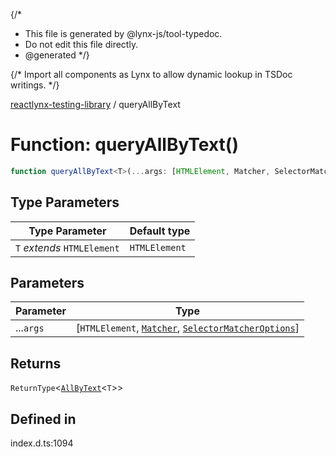 {/*
* This file is generated by @lynx-js/tool-typedoc.
* Do not edit this file directly.
* @generated
*/}

{/* Import all components as Lynx to allow dynamic lookup in TSDoc writings. */}


[reactlynx-testing-library](/api/reactlynx-testing-library/index.mdx) / queryAllByText

# Function: queryAllByText()

```ts
function queryAllByText<T>(...args: [HTMLElement, Matcher, SelectorMatcherOptions]): ReturnType<AllByText<T>>
```

## Type Parameters

| Type Parameter | Default type |
| ------ | ------ |
| `T` *extends* `HTMLElement` | `HTMLElement` |

## Parameters

| Parameter | Type |
| ------ | ------ |
| ...`args` | [`HTMLElement`, [`Matcher`](/api/reactlynx-testing-library/TypeAlias.Matcher.mdx), [`SelectorMatcherOptions`](/api/reactlynx-testing-library/queryHelpers.Interface.SelectorMatcherOptions.mdx)] |

## Returns

`ReturnType`\<[`AllByText`](/api/reactlynx-testing-library/TypeAlias.AllByText.mdx)\<`T`\>\>

## Defined in

index.d.ts:1094
